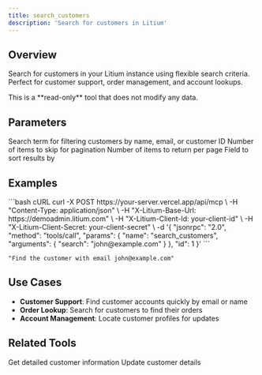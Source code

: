 ```yaml
---
title: search_customers
description: 'Search for customers in Litium'
---
```


## Overview

Search for customers in your Litium instance using flexible search criteria. Perfect for customer support, order management, and account lookups.

<Info>
  This is a **read-only** tool that does not modify any data.
</Info>

## Parameters

<ParamField path="search" type="string" optional>
  Search term for filtering customers by name, email, or customer ID
</ParamField>

<ParamField path="skip" type="number" optional default="0">
  Number of items to skip for pagination
</ParamField>

<ParamField path="take" type="number" optional default="20">
  Number of items to return per page
</ParamField>

<ParamField path="sort" type="string" optional>
  Field to sort results by
</ParamField>

## Examples

<CodeGroup>
```bash cURL
curl -X POST https://your-server.vercel.app/api/mcp \
  -H "Content-Type: application/json" \
  -H "X-Litium-Base-Url: https://demoadmin.litium.com" \
  -H "X-Litium-Client-Id: your-client-id" \
  -H "X-Litium-Client-Secret: your-client-secret" \
  -d '{
    "jsonrpc": "2.0",
    "method": "tools/call",
    "params": {
      "name": "search_customers",
      "arguments": {
        "search": "john@example.com"
      }
    },
    "id": 1
  }'
```

```text Natural Language (AI)
"Find the customer with email john@example.com"
```
</CodeGroup>

## Use Cases

- **Customer Support**: Find customer accounts quickly by email or name
- **Order Lookup**: Search for customers to find their orders
- **Account Management**: Locate customer profiles for updates

## Related Tools

<CardGroup cols={2}>
  <Card title="get_customer" href="/tools/customers/get-customer">Get detailed customer information</Card>
  <Card title="update_customer" href="/tools/customers/update-customer">Update customer details</Card>
</CardGroup>

